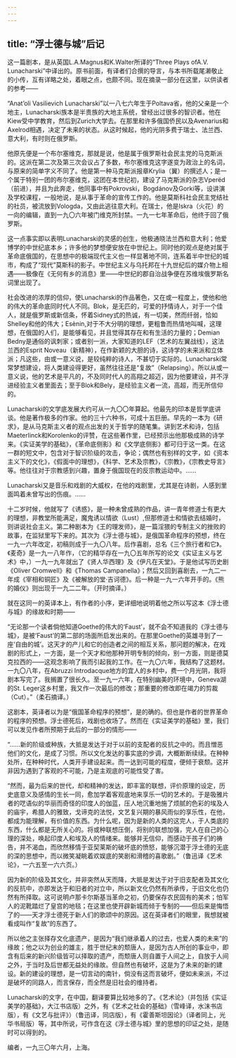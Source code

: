 ```yaml
---
---
---
```

title: “浮士德与城”后记
---



这一篇剧本，是从英国L.A.Magnus和K.Walter所译的“Three Plays ofA.V. Lunacharski”中译出的。原书前面，有译者们合撰的导言，与本书所载尾濑敬止的小传，互有详略之处，着眼之点，也颇不同。现在摘录一部分在这里，以供读者的参考——

“Anat’oli Vasilievich Lunacharski”以一八七六年生于Poltava省，他的父亲是一个地主，Lunacharski族本是半贵族的大地主系统，曾经出过很多的智识者。他在Kiew受中学教育，然后到Zurich大学去。在那里和许多俄国侨民以及Avenarius和Axelrod相遇，决定了未来的状态。从这时候起，他的光阴多费于瑞士、法兰西、意大利，有时则在俄罗斯。

他原先便是一个布尔塞维克，那就是说，他是属于俄罗斯社会民主党的马克斯派的。这派在第二次及第三次会议占了多数，布尔塞维克这字遂变为政治上的名词，与原来的简单字义不同了。他是第一种马克斯派报章Krylia（翼）的撰述人；是一个属于特别一团的布尔塞维克，这团在本世纪初，建设了马克斯派的杂志Vperëd（前进），并且为此奔走，他同事中有Pokrovski，Bogdánov及Gorki等，设讲演及学校课程，一般地说，是从事于革命的宣传工作的。他是莫斯科社会民主党结社的社员，被流放到Vologda，又由此逃往意大利。在瑞士，他是Iskra（火花）的一向的编辑，直到一九〇六年被门维克所封禁。一九一七年革命后，他终于回了俄罗斯。

这一点事实即以表明Lunacharski的灵感的创生，他极通晓法兰西和意大利；他爱博学的中世纪底本乡；许多他的梦想便安放在中世纪上。同时他的观点是绝对属于革命底俄国的，在思想中的极端现代主义也一样显著地不同，连系着半中世纪的城市，构成了“现代”莫斯科的影子。中世纪主义与乌托邦在十九世纪后的媒介物上相遇——极像在《无何有乡的消息》里——中世纪的郡自治战争便在苏维埃俄罗斯名词里出现了。

社会改进的浓厚的信仰，使Lunacharski的作品著色，又在或一程度上，使他和他的伟大的革命底同时代人不同。Blok，是无匹的，可爱的抒情诗人，对于一个佳人，就是俄罗斯或新信条，怀着Sidney式的热诚，有一切美，然而纤弱，恰如Shelley和他的伟大；Esènin,对于不大分明的理想，更粗鲁而热情地叫喊，这理想，在俄国的人们，是能够看见，并且觉得其存在和有生活的力量的；Demian Bedny是通俗的讽刺家；或者别一派，大家知道的LEF（艺术的左翼战线），这法兰西的Esprit Noveau（新精神），在作新颖的大胆的诗，这诗学的未来派和立体派；凡这些，由或一意义说，是较纯粹的诗人，不甚切于实际的。Lunacharski常常梦想建设，将人类建设得更好，虽然往往还是“复故”（Relapsing）。所以从或一意义说，他的艺术是平凡的，不及同时代人的高翔之超迈，因为他要建设，并不浮进经验主义者里面去；至于Blok和Bely，是经验主义者一流，高超，而无所信仰的。

Lunacharski的文学底发展大约可从一九〇〇年算起。他最先的印本是哲学底讲谈。他是著作极多的作家。他的三十六种书，可成十五巨册。早先的一本为《研求》，是从马克斯主义者的观点出发的关于哲学的随笔集。讲到艺术和诗，包括Maeterlinck和Korolenko的评赞，在这些著作里，已经预示出他那极成熟的诗学来。《实证美学的基础》，《革命底侧影》和《文学底侧影》都可归于这一类。在这一群的短文中，包含对于智识阶级的攻击，争论；偶然也有别样的文字，如《资本主义下的文化》，《假面中的理想》，《科学、艺术及宗教》，《宗教》，《宗教史导言》等。他往往对于宗教感到兴趣，置身于俄国现在的反宗教运动中。……

Lunacharski又是音乐和戏剧的大威权，在他的戏剧里，尤其是在诗剧，人感到里面鸣着未曾写出的伤痕。……

十二岁时候，他就写了《诱惑》，是一种未曾成熟的作品，讲一青年修道士有更大的理想，非教堂所能满足，魔鬼诱以情欲（Lust）,但那修道士和情欲去结婚时，则讲说社会主义。第二种剧本为《王的理发师》，是一篇淫猥的专制主义的挫败的故事，在监狱里写下来的。其次为《浮士德与城》，是俄国革命程序的预想，终在一九一六年改定，初稿则成于一九〇八年。后作喜剧，总名《三个旅行者和它》。《麦奇》是一九一八年作，（它的精华存在一九〇五年所写的论文《实证主义与艺术》中，）一九一九年就出了《贤人华西理》及《伊凡在天堂》。于是他试写历史剧《Oliver Cromwell》和《Thomas Campanella》；然后又回到喜剧去，一九二一年成《宰相和铜匠》及《被解放的堂·吉诃德》。后一种是一九一六年开手的。《熊的婚仪》则出现于一九二二年。（开时摘译。）

就在这同一的英译本上，有作者的小序，更详细地说明着他之所以写这本《浮士德与城》的缘故和时期——

“无论那一个读者倘他知道Goethe的伟大的‘Faust’，就不会不知道我的《浮士德与城》，是被‘Faust’的第二部的场面所启发出来的。在那里Goethe的英雄寻到了一座‘自由的城’。这天才的产儿和它的创造者之间的相互关系，那问题的解决，在戏剧的形式上，一方面，是一个天才和他那种开明专制的倾向，别一方面，则是德莫克拉西的——这观念影响了我而引起我的工作。在一九〇六年，我结构了这题材。一九〇八年，在Abruzzi Introdacque地方的宜人的乡村中，费一个月光阴，我将剧本写完了。我搁置了很长久。至一九一六年，在特别幽美的环境中，Geneva湖的St. Leger这乡村里，我又作一次最后的修改；那重要的修改即在竭力的剪裁（Cut）。”（柔石摘译。）

这剧本，英译者以为是“俄国革命程序的预想”，是的确的。但也是作者的世界革命的程序的预想。浮士德死后，戏剧也收场了。然而在《实证美学的基础》里，我们可以发见作者所预期于此后的一部分的情形——

“……新的阶级或种族，大抵是发达于对于以前的支配者的反抗之中的。而且憎恶他们的文化，是成了习惯。所以文化发达的事实底的步调，大概断断续续。在种种处所，在种种时代，人类开手建设起来。而一达到可能的程度，便倾于衰颓。这并非因为遇到了客观的不可能，乃是主观底的可能性受了害。

“然而，最为后来的世代，却和精神的发达，即丰富的联想，评价原理的设定，历史底意义及感情的生长一同，愈加学着客观底地来享乐一切的艺术的。于是吸雅片者的呓语似的华丽而奇怪的印度人的伽蓝，压人地沉重地施了烦腻的色彩的埃及人的庙宇，希腊人的雅致，戈谛克的法悦，文艺复兴期的暴风雨似的享乐性，在他，都成为能理解，有价值的东西。为什么呢，因为是新的人类的这完人，于人类底的东西，什么都是无所关心的。将或种联想压倒，将别的联想加强，完人在自己的心理的深处，唤起印度人和埃及人的情绪来。能够并无信仰，而感动于孩子们的祷告，并不渴血，而欣然移情于亚契莱斯的破坏底的愤怒，能够沉潜于浮士德的无底的深的思想中，而以微笑凝眺着欢娱底的笑剧和滑稽的喜歌剧。”（鲁迅译《艺术论》，一六五至一六六页。）

因为新的阶级及其文化，并非突然从天而降，大抵是发达于对于旧支配者及其文化的反抗中，亦即发达于和旧者的对立中，所以新文化仍然有所承传，于旧文化也仍然有所择取。这可说明卢那卡尔斯基当革命之初，仍要保存农民固有的美术；怕军人的泥靴踏烂了皇宫的地毯；在这里也使开辟新城而倾于专制的——但后来是悔悟了的——天才浮士德死于新人们的歌颂中的原因。这在英译者们的眼里，我想就被看成叫作“复故”的东西了。

所以他之主张择存文化底遗产，是因为“我们继承着人的过去，也爱人类的未来”的缘故；他之以为创业的雄主，胜于世纪末的颓唐人，是因为古人所创的事业中，即含有后来的新兴阶级皆可以择取的遗产，而颓唐人则自置于人间之上，自放于人间之外，于当时及后世都无益处的缘故。但自然也有破坏，这是为了未来的新的建设。新的建设的理想，是一切言动的南针，倘没有这而言破坏，便如未来派，不过是破坏的同路人，而言保存，而全然是旧社会的维持者。

Lunacharski的文字，在中国，翻译要算比较地多的了。《艺术论》（并包括《实证美学的基础》，大江书店版）之外，有《艺术之社会的基础》（雪峰译，水沫书店版），有《文艺与批评》）（鲁迅译，同店版），有《霍善斯坦因论》（译者同上，光华书局版）等，其中所说，可作含在这《浮士德与城》里的思想的印证之处，是随时可以得到的。

编者，一九三〇年六月，上海。